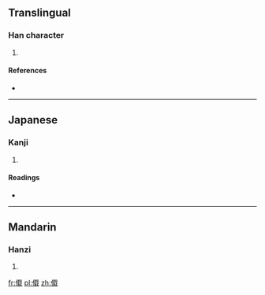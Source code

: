 {{also|儎}}
==Translingual==

===Han character===
{{Han char|rn=9|rad=人|as=10|sn=12|four=|canj=人十戈手 (OJIQ)}}

# {{defn|Han|sort=人10}}

====References====
* {{Han ref|kx=0114.051|hdz=10200.011|uh=50A4|ud=20644}}

----

==Japanese==

===Kanji===
{{ja-kanji|grade=|rs=人10}}

# {{defn|Japanese|sort=人10}}

====Readings====
* {{ja-readings|on=[[さい]] (sai)|kun=}}

----

==Mandarin==

===Hanzi===
{{cmn-hanzi|pin=[[zài]] ([[zai4]])|wg=tsai<sup>4</sup>}}

# {{defn|Mandarin|sort=人10}}

[[fr:傤]]
[[pl:傤]]
[[zh:傤]]